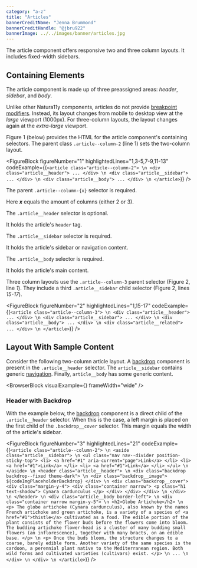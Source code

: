 ```yaml
---
category: "a-z"
title: "Articles"
bannerCreditName: "Jenna Brummond"
bannerCreditHandle: "@jbru922" 
bannerImage: ../../images/banner/articles.jpg
---
```



<TextBlock>

The article component offers responsive two and three column layouts. It includes fixed-width sidebars. 

</TextBlock>

<Divider id="containing-elements" />

<TextBlock>

## Containing Elements

The article component is made up of three preassigned areas: *header*, *sidebar*, and *body*.

Unlike other Natura11y components, articles do not provide <a href="/docs/breakpoints/#breakpointModifiers">breakpoint modifiers</a>. Instead, its layout changes from mobile to desktop view at the *large* viewport (1000px). For three-column layouts, the layout changes again at the *extra-large* viewport.

</TextBlock>

<TwoOrThreeColumns />

<TextBlock>

Figure 1 (below) provides the HTML for the  article component's containing selectors. The parent class `.article--column-2` (line 1) sets the two-column layout.

</TextBlock>

<FigureBlock
    figureNumber="1"
    highlightedLines="1,3-5,7-9,11-13"
    codeExample={(`
        <article class="article--column-2"> \n
            <div class="article__header">
                ...
            </div> \n
            <div class="article__sidebar">
                ...
            </div> \n
            <div class="article__body">
                ...
            </div> \n
        </article>
    `)}
/>

<TableLineDescBlock targetFigure="1">

<TableLineDescRow lines="1">

The parent `.article--column-{x}` selector is required.

Here ***x*** equals the amount of columns (either 2 or 3).

</TableLineDescRow>

<TableLineDescRow lines="3-5">

The `.article__header` selector is optional. 

It holds the article's `header` tag.

</TableLineDescRow>

<TableLineDescRow lines="7-9">

The `.article__sidebar` selector is required.

It holds the article's sidebar or navigation content.

</TableLineDescRow>

<TableLineDescRow lines="11-13">

The `.article__body` selector is required. 

It holds the article's main content.

</TableLineDescRow>

</TableLineDescBlock>

<TextBlock>

Three column layouts use the `.article--column-3` parent selector (Figure 2, line *1*). They include a third `.article__sidebar` child selector (Figure 2, lines *15-17*). 

</TextBlock>

<TwoOrThreeColumns articleClass="article--column-3" />

<FigureBlock
    figureNumber="2"
    highlightedLines="1,15-17"
    codeExample={(`
        <article class="article--column-3"> \n
            <div class="article__header">
                ...
            </div> \n
            <div class="article__sidebar">
                ...
            </div> \n
            <div class="article__body">
                ...
            </div> \n
            <div class="article__related">
                ...
            </div> \n
        </article>
    `)}
/>

<Divider id="layout-with-sample-content" />

<TextBlock>

## Layout With Sample Content

Consider the following two-column article layout. A <a href="/docs/backdrops">backdrop</a> component is present in the `.article__header` selector. The `article__sidebar` contains generic <a href="/docs/navigation">navigation</a>. Finally, `article__body` has some generic content.

</TextBlock>

<BrowserBlock
    visualExample={<ExampleWithContent />}
    frameWidth="wide"
/>

<TextBlock>

### Header with Backdrop

With the example below, the <a href="/docs/backdrops">backdrop</a> component is a direct child of the `.article__header` selector. When this is the case, a left margin is placed on the first child of the `.backdrop__cover` selector. This margin equals the width of the article's sidebar.

</TextBlock>

<FigureBlock
    figureNumber="3"
    highlightedLines="21"
    codeExample={(`
        <article class="article--column-2"> \n
            <aside class="article__sidebar"> \n
                <ul class="nav nav--divider position-sticky-top">
                    <li>
                        <a href="#1" aria-current="page">Link</a>
                    </li>
                    <li>
                        <a href="#1">Link</a>
                    </li>
                    <li>
                        <a href="#1">Link</a>
                    </li>
                </ul> \n
            </aside> \n
            <header class="article__header"> \n
                <div class="backdrop backdrop--fixed theme-dark"> \n
                    <div class="backdrop__image">
                        ${codeImgPlaceholderBackdrop}
                    </div> \n
                    <div class="backdrop__cover">
                        <div class="margin-y-4">
                            <div class="container narrow">
                                <p class="h1 text-shadow">
                                    Cynara cardunculus
                                </p>
                            </div>
                        </div>
                    </div> \n
                </div> \n
            </header> \n
            <div class="article__body border-left"> \n
                <div class="container narrow margin-y-5"> \n
                    <h2>Globe Artichoke</h2> \n
                    <p>
                        The globe artichoke (Cynara cardunculus), also known by the names French artichoke and green artichoke, is a variety of a species of <a href="#1">thistle</a> cultivated as a food. The edible portion of the plant consists of the flower buds before the flowers come into bloom. The budding artichoke flower-head is a cluster of many budding small flowers (an inflorescence), together with many bracts, on an edible base.
                    </p> \n
                    <p>
                        Once the buds bloom, the structure changes to a coarse, barely edible form. Another variety of the same species is the cardoon, a perennial plant native to the Mediterranean region. Both wild forms and cultivated varieties (cultivars) exist.
                    </p> \n
                    ... \n
                </div> \n
            </div> \n
        </article>
    `)}
/>
